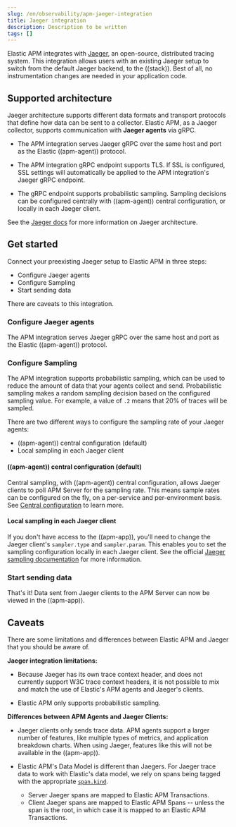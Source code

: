 ```yaml
---
slug: /en/observability/apm-jaeger-integration
title: Jaeger integration
description: Description to be written
tags: []
---
```



<div id="apm-jaeger-integration"></div>

Elastic APM integrates with [Jaeger](https://www.jaegertracing.io/), an open-source, distributed tracing system.
This integration allows users with an existing Jaeger setup to switch from the default Jaeger backend,
to the ((stack)).
Best of all, no instrumentation changes are needed in your application code.

<div id="apm-jaeger-architecture"></div>

## Supported architecture

Jaeger architecture supports different data formats and transport protocols
that define how data can be sent to a collector. Elastic APM, as a Jaeger collector,
supports communication with **Jaeger agents** via gRPC.

* The APM integration serves Jaeger gRPC over the same host and port as the Elastic ((apm-agent)) protocol.

* The APM integration gRPC endpoint supports TLS. If SSL is configured,
    SSL settings will automatically be applied to the APM integration's Jaeger gRPC endpoint.

* The gRPC endpoint supports probabilistic sampling.
    Sampling decisions can be configured <DocLink slug="/en/observability/apm-jaeger-integration" section="((apm-agent))-central-configuration-default">centrally</DocLink> with ((apm-agent)) central configuration, or <DocLink slug="/en/observability/apm-jaeger-integration" section="local-sampling-in-each-jaeger-client">locally</DocLink> in each Jaeger client.

See the [Jaeger docs](https://www.jaegertracing.io/docs/1.27/architecture)
for more information on Jaeger architecture.

<div id="apm-get-started-jaeger"></div>

## Get started

Connect your preexisting Jaeger setup to Elastic APM in three steps:

* <DocLink slug="/en/observability/apm-jaeger-integration" section="configure-jaeger-agents">Configure Jaeger agents</DocLink>
* <DocLink slug="/en/observability/apm-jaeger-integration" section="configure-sampling">Configure Sampling</DocLink>
* <DocLink slug="/en/observability/apm-jaeger-integration" section="start-sending-data">Start sending data</DocLink>

<DocCallOut title="Important" color="warning">
There are <DocLink slug="/en/observability/apm-jaeger-integration" section="caveats">caveats</DocLink> to this integration.
</DocCallOut>

<div id="apm-configure-agent-client-jaeger"></div>

### Configure Jaeger agents

The APM integration serves Jaeger gRPC over the same host and port as the Elastic ((apm-agent)) protocol.

<JaegerWidget />

<div id="apm-configure-sampling-jaeger"></div>

### Configure Sampling

The APM integration supports probabilistic sampling, which can be used to reduce the amount of data that your agents collect and send.
Probabilistic sampling makes a random sampling decision based on the configured sampling value.
For example, a value of `.2` means that 20% of traces will be sampled.

There are two different ways to configure the sampling rate of your Jaeger agents:

* <DocLink slug="/en/observability/apm-jaeger-integration" section="((apm-agent))-central-configuration-default">((apm-agent)) central configuration (default)</DocLink>
* <DocLink slug="/en/observability/apm-jaeger-integration" section="local-sampling-in-each-jaeger-client">Local sampling in each Jaeger client</DocLink>

<div id="apm-configure-sampling-central-jaeger"></div>

#### ((apm-agent)) central configuration (default)

Central sampling, with ((apm-agent)) central configuration,
allows Jaeger clients to poll APM Server for the sampling rate.
This means sample rates can be configured on the fly, on a per-service and per-environment basis.
See [Central configuration](((kibana-ref))/agent-configuration.html) to learn more.

<div id="apm-configure-sampling-local-jaeger"></div>

#### Local sampling in each Jaeger client

If you don't have access to the ((apm-app)),
you'll need to change the Jaeger client's `sampler.type` and `sampler.param`.
This enables you to set the sampling configuration locally in each Jaeger client.
See the official [Jaeger sampling documentation](https://www.jaegertracing.io/docs/1.27/sampling/)
for more information.

<div id="apm-configure-start-jaeger"></div>

### Start sending data

That's it! Data sent from Jaeger clients to the APM Server can now be viewed in the ((apm-app)).

<div id="apm-caveats-jaeger"></div>

## Caveats

There are some limitations and differences between Elastic APM and Jaeger that you should be aware of.

**Jaeger integration limitations:**

* Because Jaeger has its own trace context header, and does not currently support W3C trace context headers,
    it is not possible to mix and match the use of Elastic's APM agents and Jaeger's clients.

* Elastic APM only supports probabilistic sampling.

**Differences between APM Agents and Jaeger Clients:**

* Jaeger clients only sends trace data.
    APM agents support a larger number of features, like
    multiple types of metrics, and application breakdown charts.
    When using Jaeger, features like this will not be available in the ((apm-app)).

* Elastic APM's <DocLink slug="/en/observability/apm-data-model">Data Model</DocLink> is different than Jaegers.
    For Jaeger trace data to work with Elastic's data model, we rely on spans being tagged with the appropriate
    [`span.kind`](https://github.com/opentracing/specification/blob/master/semantic_conventions.md).

    * Server Jaeger spans are mapped to Elastic APM <DocLink slug="/en/observability/apm-data-model-transactions">Transactions</DocLink>.
    * Client Jaeger spans are mapped to Elastic APM <DocLink slug="/en/observability/apm-data-model-spans">Spans</DocLink> -- unless the span is the root, in which case it is mapped to an Elastic APM <DocLink slug="/en/observability/apm-data-model-transactions">Transactions</DocLink>.

